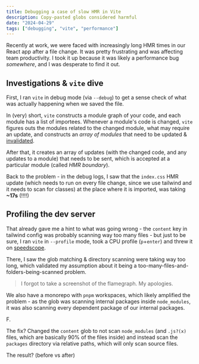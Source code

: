 ```yaml
---
title: Debugging a case of slow HMR in Vite
description: Copy-pasted globs considered harmful
date: "2024-04-29"
tags: ["debugging", "vite", "performance"]
---
```



Recently at work, we were faced with increasingly long HMR times in our React app after a file change. It was pretty frustrating and was affecting team productivity. I took it up because it was likely a performance bug _somewhere_, and I was desperate to find it out.

## Investigations & `vite` dive

First, I ran `vite` in debug mode (via `--debug`) to get a sense check of what was actually happening when we saved the file.

In (very) short, `vite` constructs a module graph of your code, and each module has a list of importees. Whenever a module's code is changed, `vite` figures outs the modules related to the changed module, what may require an update, and constructs an _array of modules_ that need to be updated & [invalidated](https://github.com/vitejs/vite/blob/b7ddfae5f852c2948fab03e94751ce56f5f31ce0/packages/vite/src/node/server/hmr.ts#L237).

After that, it creates an array of updates (with the changed code, and any updates to a module) that needs to be sent, which is accepted at a particular module (called _HMR boundary_).

Back to the problem - in the debug logs, I saw that the `index.css` HMR update (which needs to run on every file change, since we use tailwind and it needs to scan for classes) at the place where it is imported, was taking **~17s** (!!!!)

## Profiling the dev server

That already gave me a hint to what was going wrong - the `content` key in tailwind config was probably scanning way too many files - but just to be sure, I ran `vite` in `--profile` mode, took a CPU profile (`p`+`enter`) and threw it on [speedscope](https://speedscope.app).

There, I saw the glob matching & directory scanning were taking way too long, which validated my assumption about it being a too-many-files-and-folders-being-scanned problem.

> I forgot to take a screenshot of the flamegraph. My apologies.

We also have a monorepo with `pnpm` workspaces, which likely amplified the problem - as the glob was scanning internal packages inside `node_modules`, it was also scanning every dependent package of our internal packages.

F.

The fix? Changed the `content` glob to not scan `node_modules` (and `.js?(x)` files, which are basically 90% of the files inside) and instead scan the `packages` directory via relative paths, which will only scan source files.

<CustomImage src={diff} alt="fix for the slow HMR perf" />

The result? (before vs after)

<CustomImage src={beforeVAfter} alt="before vs. after of applying fix" />
